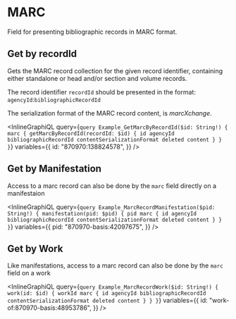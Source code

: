 # MARC

Field for presenting bibliographic records in MARC format.

## Get by recordId

Gets the MARC record collection for the given record identifier, containing either standalone or head and/or section and volume records.

The record identifier `recordId` should be presented in the format:  
`agencyId`:`bibliographicRecordId`

The serialization format of the MARC record content, is _marcXchange_.

<InlineGraphiQL
  query={`
    query Example_GetMarcByRecordId($id: String!) {
      marc {
        getMarcByRecordId(recordId: $id) {
          id
          agencyId
          bibliographicRecordId
          contentSerializationFormat
          deleted
          content
        }
      }
    }
`}
  variables={{
    id: "870970:138824578",
  }}
/>

## Get by Manifestation

Access to a marc record can also be done by the `marc` field directly on a manifestaion

<InlineGraphiQL
  query={`
    query Example_MarcRecordManifestation($pid: String!) {
      manifestation(pid: $pid) {
        pid
        marc {
          id
          agencyId
          bibliographicRecordId
          contentSerializationFormat
          deleted
          content
        }
      }
    }
`}
  variables={{
    pid: "870970-basis:42097675",
  }}
/>

## Get by Work

Like manifestations, access to a marc record can also be done by the `marc` field on a work

<InlineGraphiQL
  query={`
    query Example_MarcRecordWork($id: String!) {
      work(id: $id) {
        workId
        marc {
          id
          agencyId
          bibliographicRecordId
          contentSerializationFormat
          deleted
          content
        }
      }
    }
`}
  variables={{
    id: "work-of:870970-basis:48953786",
  }}
/>
